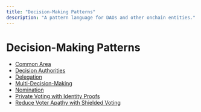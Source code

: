 ```yaml
---
title: "Decision-Making Patterns"
description: "A pattern language for DAOs and other onchain entities."
---
```


# Decision-Making Patterns

- [Common Area](decision-making-patterns/common-area)
- [Decision Authorities](decision-making-patterns/decision-authorities)
- [Delegation](decision-making-patterns/delegation)
- [Multi-Decision-Making](decision-making-patterns/multi-decision-making)
- [Nomination](decision-making-patterns/nomination)
- [Private Voting with Identity Proofs](decision-making-patterns/private-voting-with-identity-proofs)
- [Reduce Voter Apathy with Shielded Voting](decision-making-patterns/reduce-voter-apathy-with-shielded-voting)
